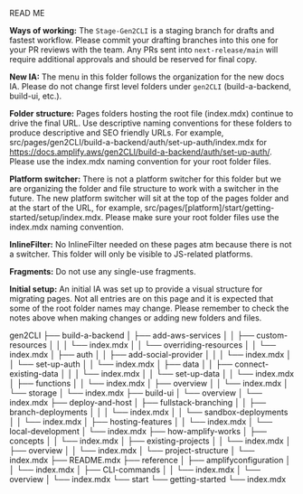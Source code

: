 READ ME

**Ways of working:** The `Stage-Gen2CLI` is a staging branch for drafts and fastest workflow. Please commit your drafting branches into this one for your PR reviews with the team. Any PRs sent into `next-release/main` will require additional approvals and should be reserved for final copy.

**New IA:** The menu in this folder follows the organization for the new docs IA. Please do not change first level folders under `gen2CLI` (build-a-backend, build-ui, etc.).

**Folder structure:** Pages folders hosting the root file (index.mdx) continue to drive the final URL. Use descriptive naming conventions for these folders to produce descriptive and SEO friendly URLs. For example, src/pages/gen2CLI/build-a-backend/auth/set-up-auth/index.mdx for https://docs.amplify.aws/gen2CLI/build-a-backend/auth/set-up-auth/. Please use the index.mdx naming convention for your root folder files.

**Platform switcher:** There is not a platform switcher for this folder but we are organizing the folder and file structure to work with a switcher in the future. The new platform switcher will sit at the top of the pages folder and at the start of the URL, for example, src/pages/[platform]/start/getting-started/setup/index.mdx. Please make sure your root folder files use the index.mdx naming convention.

**InlineFilter:** No InlineFilter needed on these pages atm because there is not a switcher. This folder will only be visible to JS-related platforms.

**Fragments:** Do not use any single-use fragments.

**Initial setup:** An initial IA was set up to provide a visual structure for migrating pages. Not all entries are on this page and it is expected that some of the root folder names may change. Please remember to check the notes above when making changes or adding new folders and files.

gen2CLI
├── build-a-backend
│   ├── add-aws-services
│   │   ├── custom-resources
│   │   │   └── index.mdx
│   │   └── overriding-resources
│   │       └── index.mdx
│   ├── auth
│   │   ├── add-social-provider
│   │   │   └── index.mdx
│   │   └── set-up-auth
│   │       └── index.mdx
│   ├── data
│   │   ├── connect-existing-data
│   │   │   └── index.mdx
│   │   └── set-up-data
│   │       └── index.mdx
│   ├── functions
│   │   └── index.mdx
│   ├── overview
│   │   └── index.mdx
│   └── storage
│       └── index.mdx
├── build-ui
│   └── overview
│       └── index.mdx
├── deploy-and-host
│   ├── fullstack-branching
│   │   ├── branch-deployments
│   │   │   └── index.mdx
│   │   └── sandbox-deployments
│   │       └── index.mdx
│   ├── hosting-features
│   │   └── index.mdx
│   └── local-development
│       └── index.mdx
├── how-amplify-works
│   ├── concepts
│   │   └── index.mdx
│   ├── existing-projects
│   │   └── index.mdx
│   ├── overview
│   │   └── index.mdx
│   └── project-structure
│       └── index.mdx
├── README.mdx
├── reference
│   ├── amplifyconfiguration
│   │   └── index.mdx
│   ├── CLI-commands
│   │   └── index.mdx
│   └── overview
│       └── index.mdx
└── start
    └── getting-started
        └── index.mdx
